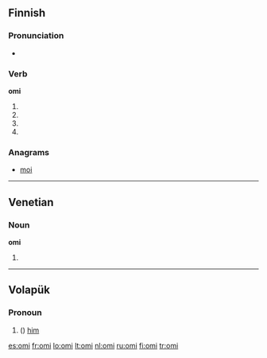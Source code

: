 ==Finnish==

===Pronunciation===
* {{rhymes|omi|lang=fi}}

===Verb===
'''omi'''

# {{fi-form of|omia|type=verb|pr=third person|pl=singular|mood=indicative|tense=past}}
# {{fi-form of|omia|type=verb|mood=indicative|tense=present connegative}}
# {{fi-form of|omia|type=verb|pr=second person|pl=singular|mood=imperative|tense=present}}
# {{fi-form of|omia|type=verb|pr=second person|pl=singular|mood=imperative|tense=present connegative}}

===Anagrams===
* [[moi#Finnish|moi]]

----

==Venetian==

===Noun===
'''omi''' {{m}}

# {{plural of|[[omo]]|lang=vec}}

----

==Volapük==

===Pronoun===
{{infl|vo|pronoun form}}

# ({{inflection of|om||acc|s|lang=vo}}) [[him]]

[[es:omi]]
[[fr:omi]]
[[lo:omi]]
[[lt:omi]]
[[nl:omi]]
[[ru:omi]]
[[fi:omi]]
[[tr:omi]]